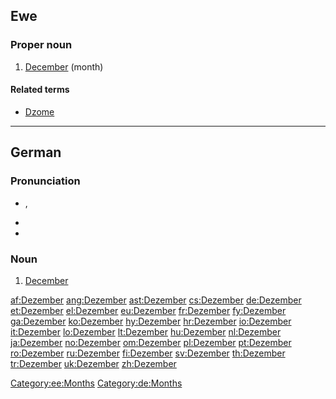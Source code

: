 ==Ewe==

===Proper noun===
{{infl|ee|proper noun}}

# [[December]] (month)

====Related terms====
* [[Dzome]]

[[Category:ee:Months]]

----

==German==

===Pronunciation===
*{{IPA|lang=de|[deˈtsɛmbɐ]}}, {{SAMPA|[de"tsEmb6]}}
* {{hyphenation|De-zem-ber}}
* {{audio|De-Dezember.ogg|audio}}

===Noun===
{{infl|de|noun}}

# [[December]]

[[Category:de:Months]]

[[af:Dezember]]
[[ang:Dezember]]
[[ast:Dezember]]
[[cs:Dezember]]
[[de:Dezember]]
[[et:Dezember]]
[[el:Dezember]]
[[eu:Dezember]]
[[fr:Dezember]]
[[fy:Dezember]]
[[ga:Dezember]]
[[ko:Dezember]]
[[hy:Dezember]]
[[hr:Dezember]]
[[io:Dezember]]
[[it:Dezember]]
[[lo:Dezember]]
[[lt:Dezember]]
[[hu:Dezember]]
[[nl:Dezember]]
[[ja:Dezember]]
[[no:Dezember]]
[[om:Dezember]]
[[pl:Dezember]]
[[pt:Dezember]]
[[ro:Dezember]]
[[ru:Dezember]]
[[fi:Dezember]]
[[sv:Dezember]]
[[th:Dezember]]
[[tr:Dezember]]
[[uk:Dezember]]
[[zh:Dezember]]